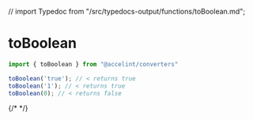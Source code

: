 // import Typedoc from "/src/typedocs-output/functions/toBoolean.md";

# toBoolean

<Install pack="converters" />

```ts title=Usage
import { toBoolean } from "@accelint/converters"

toBoolean('true'); // < returns true
toBoolean('1'); // < returns true
toBoolean(0); // < returns false
```

{/* <Typedoc /> */}
